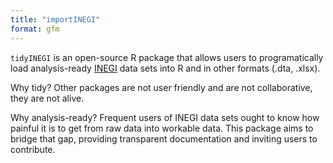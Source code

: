 ```yaml
---
title: "importINEGI"
format: gfm
---
```


`tidyINEGI` is an open-source R package that allows users to programatically load analysis-ready [INEGI](https://www.inegi.org.mx/) data sets into R and in other formats (.dta, .xlsx). 

Why tidy? Other packages are not user friendly and are not collaborative, they are not alive.

Why analysis-ready? Frequent users of INEGI data sets ought to know how painful it is to get from raw data into workable data. This package aims to bridge that gap, providing transparent documentation and inviting users to contribute. 
